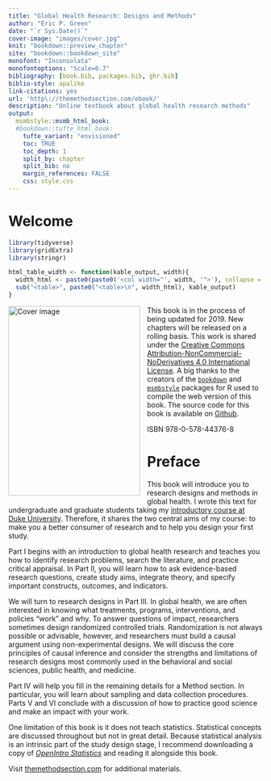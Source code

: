 ```yaml
--- 
title: "Global Health Research: Designs and Methods"
author: "Eric P. Green"
date: "`r Sys.Date()`"
cover-image: "images/cover.jpg"
knit: "bookdown::preview_chapter"
site: "bookdown::bookdown_site"
monofont: "Inconsolata"
monofontoptions: "Scale=0.7"
bibliography: [book.bib, packages.bib, ghr.bib]
biblio-style: apalike
link-citations: yes
url: 'http\://themethodsection.com/ebook/'
description: "Online textbook about global health research methods"
output:
  msmbstyle::msmb_html_book:
  #bookdown::tufte_html_book:
    tufte_variant: "envisioned"
    toc: TRUE
    toc_depth: 1
    split_by: chapter
    split_bib: no
    margin_references: FALSE
    css: style.css
---
```


# Welcome {-}

```r
library(tidyverse)
library(gridExtra)
library(stringr)

html_table_width <- function(kable_output, width){
  width_html <- paste0(paste0('<col width="', width, '">'), collapse = "\n")
  sub("<table>", paste0("<table>\n", width_html), kable_output)
}
```

<img src="images/cover.jpg" width="261" height="375" alt="Cover image" align="left" style="margin: 0 1em 1em 0" /> This book is in the process of being updated for 2019. New chapters will be released on a rolling basis. This work is shared under the [Creative Commons Attribution-NonCommercial-NoDerivatives 4.0 International License](https://creativecommons.org/licenses/by-nc-nd/4.0/). A big thanks to the creators of the [`bookdown`](https://github.com/rstudio/bookdown) and [`msmbstyle`](https://github.com/grimbough/msmbstyle) packages for R used to compile the web version of this book. The source code for this book is available on [Github](https://github.com/ericpgreen/GHRbook).

ISBN 978-0-578-44376-8

# Preface{-}

This book will introduce you to research designs and methods in global health. I wrote this text for undergraduate and graduate students taking my [introductory course at Duke University](http://www.globalhealthresearch.co/). Therefore, it shares the two central aims of my course: to make you a better consumer of research and to help you design your first study.

Part I begins with an introduction to global health research and teaches you how to identify research problems, search the literature, and practice critical appraisal. In Part II, you will learn how to ask evidence-based research questions, create study aims, integrate theory, and specify important constructs, outcomes, and indicators.

We will turn to research designs in Part III. In global health, we are often interested in knowing what treatments, programs, interventions, and policies “work” and why. To answer questions of impact, researchers sometimes design randomized controlled trials. Randomization is not always possible or advisable, however, and researchers must build a causal argument using non-experimental designs. We will discuss the core principles of causal inference and consider the strengths and limitations of research designs most commonly used in the behavioral and social sciences, public health, and medicine.

Part IV will help you fill in the remaining details for a Method section. In particular, you will learn about sampling and data collection procedures. Parts V and VI conclude with a discussion of how to practice good science and make an impact with your work. 

One limitation of this book is it does not teach statistics. Statistical concepts are discussed throughout but not in great detail. Because statistical analysis is an intrinsic part of the study design stage, I recommend downloading a copy of [*OpenIntro Statistics*](https://www.openintro.org/stat/) and reading it alongside this book.

Visit [themethodsection.com](http://themethodsection.com/) for additional materials.


